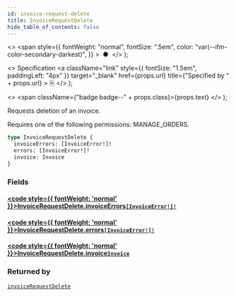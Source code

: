 ```yaml
---
id: invoice-request-delete
title: InvoiceRequestDelete
hide_table_of_contents: false
---
```


  <>
    <span
      style={{
        fontWeight: "normal",
        fontSize: ".5em",
        color: "var(--ifm-color-secondary-darkest)",
      }}
    >
      &nbsp;●&nbsp;
    </span>
  </>
);

  <>
    Specification
    <a
      className="link"
      style={{ fontSize: "1.5em", paddingLeft: "4px" }}
      target="\_blank"
      href={props.url}
      title={"Specified by " + props.url}
    >
      ⎘
    </a>
  </>
);

  <>
    <span className={"badge badge--" + props.class}>{props.text}</span>
  </>
);

Requests deletion of an invoice.

Requires one of the following permissions: MANAGE_ORDERS.

```graphql
type InvoiceRequestDelete {
  invoiceErrors: [InvoiceError!]!
  errors: [InvoiceError!]!
  invoice: Invoice
}
```

### Fields

#### [<code style={{ fontWeight: 'normal' }}>InvoiceRequestDelete.<b>invoiceErrors</b></code>](#)<Bullet />[`[InvoiceError!]!`](../../api-reference/miscellaneous/objects/invoice-error) <Badge class="secondary" text="non-null"/> <Badge class="secondary" text="object"/> <Badge class="secondary" text="miscellaneous"/>

>

#### [<code style={{ fontWeight: 'normal' }}>InvoiceRequestDelete.<b>errors</b></code>](#)<Bullet />[`[InvoiceError!]!`](../../api-reference/miscellaneous/objects/invoice-error) <Badge class="secondary" text="non-null"/> <Badge class="secondary" text="object"/> <Badge class="secondary" text="miscellaneous"/>

>

#### [<code style={{ fontWeight: 'normal' }}>InvoiceRequestDelete.<b>invoice</b></code>](#)<Bullet />[`Invoice`](../../api-reference/miscellaneous/objects/invoice) <Badge class="secondary" text="object"/> <Badge class="secondary" text="miscellaneous"/>

>

### Returned by

[`invoiceRequestDelete`](../../api-reference/miscellaneous/mutations/invoice-request-delete) <Badge class="secondary" text="mutation"/>
